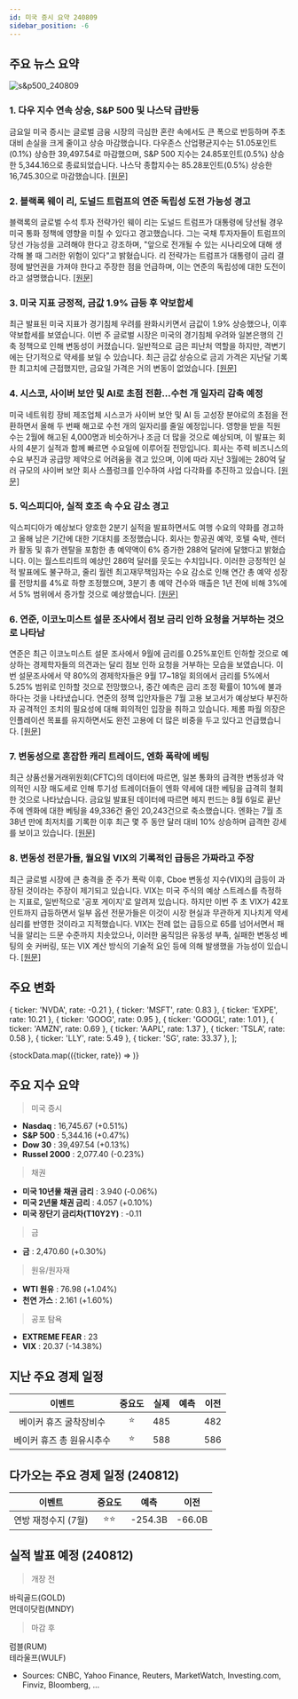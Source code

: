 ```yaml
---
id: 미국 증시 요약 240809
sidebar_position: -6
---
```


## 주요 뉴스 요약

![s&p500_240809](/map/240809.png)

### 1. **다우 지수 연속 상승, S&P 500 및 나스닥 급반등**

금요일 미국 증시는 글로벌 금융 시장의 극심한 혼란 속에서도 큰 폭으로 반등하며 주초 대비 손실을 크게 줄이고 상승 마감했습니다. 다우존스 산업평균지수는 51.05포인트(0.1%) 상승한 39,497.54로 마감했으며, S&P 500 지수는 24.85포인트(0.5%) 상승한 5,344.16으로 종료되었습니다. 나스닥 종합지수는 85.28포인트(0.5%) 상승한 16,745.30으로 마감했습니다. [[원문]](https://www.marketwatch.com/livecoverage/stock-market-today-dow-futures-steady-after-market-bounce-back/card/dow-logs-friday-gain-s-p-500-and-nasdaq-slash-weekly-loss-in-wild-comeback-yPl9s9HqEosXzcFjmsmH)

### 2. **블랙록 웨이 리, 도널드 트럼프의 연준 독립성 도전 가능성 경고**

블랙록의 글로벌 수석 투자 전략가인 웨이 리는 도널드 트럼프가 대통령에 당선될 경우 미국 통화 정책에 영향을 미칠 수 있다고 경고했습니다. 그는 국채 투자자들이 트럼프의 당선 가능성을 고려해야 한다고 강조하며, "앞으로 전개될 수 있는 시나리오에 대해 생각해 볼 때 그러한 위험이 있다"고 밝혔습니다. 리 전략가는 트럼프가 대통령이 금리 결정에 발언권을 가져야 한다고 주장한 점을 언급하며, 이는 연준의 독립성에 대한 도전이라고 설명했습니다. [[원문]](https://finance.yahoo.com/news/blackrock-wei-li-sees-risk-151458482.html)

### 3. **미국 지표 긍정적, 금값 1.9% 급등 후 약보합세**

최근 발표된 미국 지표가 경기침체 우려를 완화시키면서 금값이 1.9% 상승했으나, 이후 약보합세를 보였습니다. 이번 주 글로벌 시장은 미국의 경기침체 우려와 일본은행의 긴축 정책으로 인해 변동성이 커졌습니다. 일반적으로 금은 피난처 역할을 하지만, 격변기에는 단기적으로 약세를 보일 수 있습니다. 최근 금값 상승으로 금괴 가격은 지난달 기록한 최고치에 근접했지만, 금요일 가격은 거의 변동이 없었습니다. [[원문]](https://finance.yahoo.com/news/gold-steadies-1-9-surge-092427816.html)

### 4. **시스코, 사이버 보안 및 AI로 초점 전환…수천 개 일자리 감축 예정**

미국 네트워킹 장비 제조업체 시스코가 사이버 보안 및 AI 등 고성장 분야로의 초점을 전환하면서 올해 두 번째 해고로 수천 개의 일자리를 줄일 예정입니다. 영향을 받을 직원 수는 2월에 해고된 4,000명과 비슷하거나 조금 더 많을 것으로 예상되며, 이 발표는 회사의 4분기 실적과 함께 빠르면 수요일에 이루어질 전망입니다. 회사는 주력 비즈니스의 수요 부진과 공급망 제약으로 어려움을 겪고 있으며, 이에 따라 지난 3월에는 280억 달러 규모의 사이버 보안 회사 스플렁크를 인수하여 사업 다각화를 추진하고 있습니다. [[원문]](https://www.reuters.com/technology/cisco-lay-off-thousands-more-second-job-cut-this-year-sources-say-2024-08-09/)

### 5. **익스피디아, 실적 호조 속 수요 감소 경고**

익스피디아가 예상보다 양호한 2분기 실적을 발표하면서도 여행 수요의 약화를 경고하고 올해 남은 기간에 대한 기대치를 조정했습니다. 회사는 항공권 예약, 호텔 숙박, 렌터카 활동 및 휴가 렌탈을 포함한 총 예약액이 6% 증가한 288억 달러에 달했다고 밝혔습니다. 이는 월스트리트의 예상인 286억 달러를 웃도는 수치입니다. 이러한 긍정적인 실적 발표에도 불구하고, 줄리 월렌 최고재무책임자는 수요 감소로 인해 연간 총 예약 성장률 전망치를 4%로 하향 조정했으며, 3분기 총 예약 건수와 매출은 1년 전에 비해 3%에서 5% 범위에서 증가할 것으로 예상했습니다. [[원문]](https://www.bloomberg.com/news/articles/2024-08-08/expedia-warns-of-soft-demand-even-as-it-posts-an-earnings-beat)

### 6. **연준, 이코노미스트 설문 조사에서 점보 금리 인하 요청을 거부하는 것으로 나타남**

연준은 최근 이코노미스트 설문 조사에서 9월에 금리를 0.25%포인트 인하할 것으로 예상하는 경제학자들의 의견과는 달리 점보 인하 요청을 거부하는 모습을 보였습니다. 이번 설문조사에서 약 80%의 경제학자들은 9월 17~18일 회의에서 금리를 5%에서 5.25% 범위로 인하할 것으로 전망했으나, 중간 예측은 금리 조정 확률이 10%에 불과하다는 것을 나타냈습니다. 연준의 정책 입안자들은 7월 고용 보고서가 예상보다 부진하자 공격적인 조치의 필요성에 대해 회의적인 입장을 취하고 있습니다. 제롬 파월 의장은 인플레이션 목표를 유지하면서도 완전 고용에 더 많은 비중을 두고 있다고 언급했습니다. [[원문]](https://www.bloomberg.com/news/articles/2024-08-09/fed-seen-rejecting-calls-for-jumbo-rate-cut-in-economist-survey?srnd=phx-markets)

### 7. **변동성으로 혼잡한 캐리 트레이드, 엔화 폭락에 베팅**

최근 상품선물거래위원회(CFTC)의 데이터에 따르면, 일본 통화의 급격한 변동성과 악의적인 시장 매도세로 인해 투기성 트레이더들이 엔화 약세에 대한 베팅을 급격히 철회한 것으로 나타났습니다. 금요일 발표된 데이터에 따르면 헤지 펀드는 8월 6일로 끝난 주에 엔화에 대한 베팅을 49,336건 줄인 20,243건으로 축소했습니다. 엔화는 7월 초 38년 만에 최저치를 기록한 이후 최근 몇 주 동안 달러 대비 10% 상승하며 급격한 강세를 보이고 있습니다. [[원문]](https://www.bloomberg.com/news/articles/2024-08-09/bets-against-yen-crater-as-volatility-scares-crowded-carry-trade?srnd=homepage-asia&embedded-checkout=true)

### 8. **변동성 전문가들, 월요일 VIX의 기록적인 급등은 가짜라고 주장**

최근 글로벌 시장에 큰 충격을 준 주가 폭락 이후, Cboe 변동성 지수(VIX)의 급등이 과장된 것이라는 주장이 제기되고 있습니다. VIX는 미국 주식의 예상 스트레스를 측정하는 지표로, 일반적으로 '공포 게이지'로 알려져 있습니다. 하지만 이번 주 초 VIX가 42포인트까지 급등하면서 일부 옵션 전문가들은 이것이 시장 현실과 무관하게 지나치게 약세 심리를 반영한 것이라고 지적했습니다. VIX는 전례 없는 급등으로 65를 넘어서면서 패닉을 알리는 드문 수준까지 치솟았으나, 이러한 움직임은 유동성 부족, 실패한 변동성 베팅의 숏 커버링, 또는 VIX 계산 방식의 기술적 요인 등에 의해 발생했을 가능성이 있습니다. [[원문]](https://www.bloomberg.com/news/articles/2024-08-09/volatility-pros-say-record-vix-surge-on-monday-was-a-head-fake?srnd=phx-markets&embedded-checkout=true)

## 주요 변화

  { ticker: 'NVDA', rate: -0.21 },
  { ticker: 'MSFT', rate: 0.83 },
  { ticker: 'EXPE', rate: 10.21 },
  { ticker: 'GOOG', rate: 0.95 },
  { ticker: 'GOOGL', rate: 1.01 },
  { ticker: 'AMZN', rate: 0.69 },
  { ticker: 'AAPL', rate: 1.37 },
  { ticker: 'TSLA', rate: 0.58 },
  { ticker: 'LLY', rate: 5.49 },
  { ticker: 'SG', rate: 33.37 },
];

{stockData.map(({ticker, rate}) => <StockCardMini key={ticker} ticker={ticker} rate={rate}></StockCardMini>)}

## 주요 지수 요약

> 미국 증시

- **Nasdaq** : 16,745.67 (+0.51%)
- **S&P 500** : 5,344.16 (+0.47%)
- **Dow 30** : 39,497.54 (+0.13%)
- **Russel 2000** : 2,077.40 (-0.23%)

> 채권

- **미국 10년물 채권 금리** : 3.940 (-0.06%)
- **미국 2년물 채권 금리** : 4.057 (+0.10%)
- **미국 장단기 금리차(T10Y2Y)** : -0.11

> 금

- **금** : 2,470.60 (+0.30%)

> 원유/원자재

- **WTI 원유** : 76.98 (+1.04%)
- **천연 가스** : 2.161 (+1.60%)

> 공포 탐욕

- **EXTREME FEAR** : 23
- **VIX** : 20.37 (-14.38%)

## 지난 주요 경제 일정

|          이벤트           | 중요도 | 실제 | 예측 | 이전 |
| :-----------------------: | :----: | :--: | :--: | :--: |
|  베이커 휴즈 굴착장비수   |   ⭐   | 485  |      | 482  |
| 베이커 휴즈 총 원유시추수 |   ⭐   | 588  |      | 586  |

## 다가오는 주요 경제 일정 (240812)

|       이벤트        | 중요도 |  예측   |  이전  |
| :-----------------: | :----: | :-----: | :----: |
| 연방 재정수지 (7월) |  ⭐⭐  | -254.3B | -66.0B |

## 실적 발표 예정 (240812)

> 개장 전

바릭골드(GOLD)  
먼데이닷컴(MNDY)

> 마감 후

럼블(RUM)  
테라울프(WULF)

- Sources: CNBC, Yahoo Finance, Reuters, MarketWatch, Investing.com, Finviz, Bloomberg, ...
